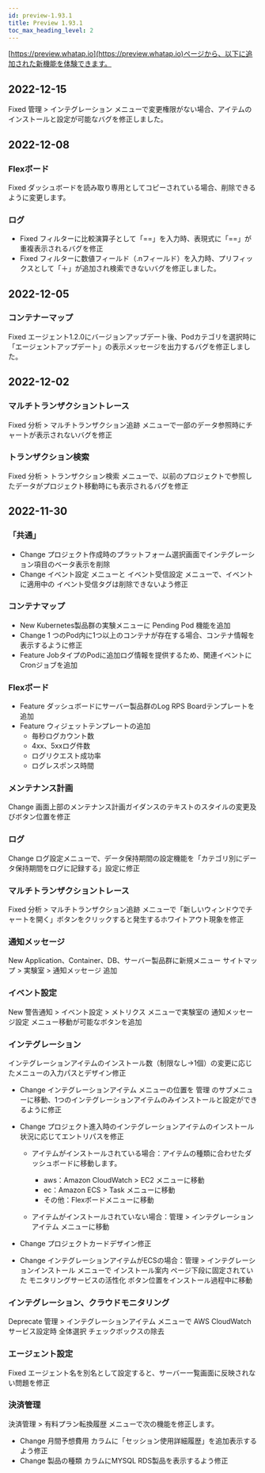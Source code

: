 ```yaml
---
id: preview-1.93.1
title: Preview 1.93.1
toc_max_heading_level: 2
---
```


<head>
<meta name="robots" content="noindex, nofollow"/>
</head>


[https://preview.whatap.io](https://preview.whatap.io)ページから、以下に追加された新機能を体験できます。 

## 2022-12-15

<Status>Fixed</Status> <UI>管理</UI> > <UI>インテグレーション</UI> メニューで変更権限がない場合、アイテムのインストールと設定が可能なバグを修正しました。

## 2022-12-08

### Flexボード

<Status>Fixed</Status> ダッシュボードを読み取り専用としてコピーされている場合、削除できるように変更します。

### ログ

-   <Status>Fixed</Status> フィルターに比較演算子として「==」を入力時、表現式に「==」が重複表示されるバグを修正
-   <Status>Fixed</Status> フィルターに数値フィールド（.nフィールド）を入力時、プリフィックスとして「＋」が追加され検索できないバグを修正しました。

## 2022-12-05

### コンテナーマップ

<Status>Fixed</Status> エージェント1.2.0にバージョンアップデート後、Podカテゴリを選択時に「エージェントアップデート」の表示メッセージを出力するバグを修正しました。

## 2022-12-02

### マルチトランザクショントレース

<Status>Fixed</Status> <UI>分析</UI> > <UI>マルチトランザクション追跡</UI> メニューで一部のデータ参照時にチャートが表示されないバグを修正

### トランザクション検索

<Status>Fixed</Status> <UI>分析</UI> > <UI>トランザクション検索</UI> メニューで、以前のプロジェクトで参照したデータがプロジェクト移動時にも表示されるバグを修正

## 2022-11-30

### 「共通」

-   <Status>Change</Status> プロジェクト作成時のプラットフォーム選択画面でインテグレーション項目のベータ表示を削除
-   <Status>Change</Status> <UI>イベント設定</UI> メニューと <UI>イベント受信設定</UI> メニューで、イベントに適用中の <UI>イベント受信タグ</UI>は削除できないよう修正

### コンテナマップ

-   <Status>New</Status> Kubernetes製品群の実験メニューに <UI>Pending Pod</UI> 機能を追加
-   <Status>Change</Status> 1 つのPod内に1つ以上のコンテナが存在する場合、コンテナ情報を表示するように修正
-   <Status>Feature</Status> JobタイプのPodに追加ログ情報を提供するため、関連イベントにCronジョブを追加

### Flexボード

-   <Status>Feature</Status> ダッシュボードにサーバー製品群のLog RPS Boardテンプレートを追加
-   <Status>Feature</Status> ウィジェットテンプレートの追加
    * 毎秒ログカウント数
    * 4xx、5xxログ件数
    * ログリクエスト成功率
    * ログレスポンス時間

### メンテナンス計画

<Status>Change</Status> 画面上部のメンテナンス計画ガイダンスのテキストのスタイルの変更及びボタン位置を修正

### ログ

<Status>Change</Status> ログ設定メニューで、データ保持期間の設定機能を「カテゴリ別にデータ保持期間をログに記録する」設定に修正

### マルチトランザクショントレース

<Status>Fixed</Status> <UI>分析</UI> > <UI>マルチトランザクション追跡</UI> メニューで「新しいウィンドウでチャートを開く」ボタンをクリックすると発生するホワイトアウト現象を修正

### 通知メッセージ

<Status>New</Status> Application、Container、DB、サーバー製品群に新規メニュー <UI>サイトマップ</UI> > <UI>実験室</UI> > <UI>通知メッセージ</UI> 追加

### イベント設定

<Status>New</Status> <UI>警告通知</UI> > <UI>イベント設定</UI> > <UI>メトリクス</UI> メニューで実験室の <UI>通知メッセージ設定</UI> メニュー移動が可能なボタンを追加

### インテグレーション

インテグレーションアイテムのインストール数（制限なし→1個）の変更に応じたメニューの入力パスとデザイン修正

-   <Status>Change</Status> <UI>インテグレーションアイテム</UI> メニューの位置を <UI>管理</UI> のサブメニューに移動、1つのインテグレーションアイテムのみインストールと設定ができるように修正

-   <Status>Change</Status> プロジェクト進入時のインテグレーションアイテムのインストール状況に応じてエントリパスを修正

    -   アイテムがインストールされている場合：アイテムの種類に合わせたダッシュボードに移動します。
        -   aws：<UI>Amazon CloudWatch</UI> > <UI>EC2</UI> メニューに移動
        -   ec：<UI>Amazon ECS</UI> > <UI>Task</UI> メニューに移動
        -   その他：<UI>Flexボード</UI>メニューに移動

    -   アイテムがインストールされていない場合：<UI>管理</UI> > <UI>インテグレーションアイテム</UI> メニューに移動

-   <Status>Change</Status> プロジェクトカードデザイン修正

-   <Status>Change</Status> インテグレーションアイテムがECSの場合：<UI>管理</UI> > <UI>インテグレーションインストール</UI> メニューで <UI>インストール案内</UI> ページ下段に固定されていた <UI>モニタリングサービスの活性化</UI> ボタン位置をインストール過程中に移動

### インテグレーション、クラウドモニタリング

<Status>Deprecate</Status> <UI>管理</UI> > <UI>インテグレーションアイテム</UI> メニューで <UI>AWS CloudWatch</UI> サービス設定時 <UI>全体選択</UI> チェックボックスの除去

### エージェント設定

<Status>Fixed</Status> エージェント名を別名として設定すると、サーバー一覧画面に反映されない問題を修正

### 決済管理

<UI>決済管理</UI> > <UI>有料プラン転換履歴</UI> メニューで次の機能を修正します。

-   <Status>Change</Status> <UI>月間予想費用</UI> カラムに「セッション使用詳細履歴」を追加表示するよう修正
-   <Status>Change</Status> <UI>製品の種類</UI> カラムにMYSQL RDS製品を表示するよう修正
